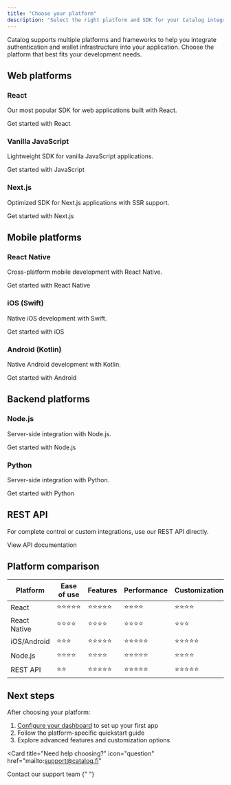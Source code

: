 ```yaml
---
title: "Choose your platform"
description: "Select the right platform and SDK for your Catalog integration"
---
```


Catalog supports multiple platforms and frameworks to help you integrate authentication and wallet infrastructure into your application. Choose the platform that best fits your development needs.

## Web platforms

### React

Our most popular SDK for web applications built with React.

<Card title="React SDK" icon="code" href="/sdk/react">
  Get started with React
</Card>

### Vanilla JavaScript

Lightweight SDK for vanilla JavaScript applications.

<Card title="JavaScript SDK" icon="code" href="/sdk/javascript">
  Get started with JavaScript
</Card>

### Next.js

Optimized SDK for Next.js applications with SSR support.

<Card title="Next.js SDK" icon="code" href="/sdk/nextjs">
  Get started with Next.js
</Card>

## Mobile platforms

### React Native

Cross-platform mobile development with React Native.

<Card title="React Native SDK" icon="mobile" href="/sdk/react-native">
  Get started with React Native
</Card>

### iOS (Swift)

Native iOS development with Swift.

<Card title="iOS SDK" icon="mobile" href="/sdk/ios">
  Get started with iOS
</Card>

### Android (Kotlin)

Native Android development with Kotlin.

<Card title="Android SDK" icon="mobile" href="/sdk/android">
  Get started with Android
</Card>

## Backend platforms

### Node.js

Server-side integration with Node.js.

<Card title="Node.js SDK" icon="server" href="/sdk/nodejs">
  Get started with Node.js
</Card>

### Python

Server-side integration with Python.

<Card title="Python SDK" icon="server" href="/sdk/python">
  Get started with Python
</Card>

## REST API

For complete control or custom integrations, use our REST API directly.

<Card title="REST API" icon="terminal" href="/api-reference/introduction">
  View API documentation
</Card>

## Platform comparison

| Platform     | Ease of use | Features   | Performance | Customization |
| ------------ | ----------- | ---------- | ----------- | ------------- |
| React        | ⭐⭐⭐⭐⭐  | ⭐⭐⭐⭐⭐ | ⭐⭐⭐⭐    | ⭐⭐⭐⭐      |
| React Native | ⭐⭐⭐⭐    | ⭐⭐⭐⭐   | ⭐⭐⭐⭐    | ⭐⭐⭐        |
| iOS/Android  | ⭐⭐⭐      | ⭐⭐⭐⭐⭐ | ⭐⭐⭐⭐⭐  | ⭐⭐⭐⭐⭐    |
| Node.js      | ⭐⭐⭐⭐    | ⭐⭐⭐⭐   | ⭐⭐⭐⭐⭐  | ⭐⭐⭐⭐      |
| REST API     | ⭐⭐        | ⭐⭐⭐⭐⭐ | ⭐⭐⭐⭐⭐  | ⭐⭐⭐⭐⭐    |

## Next steps

After choosing your platform:

1. [Configure your dashboard](/getting-started/configuring-catalog-dashboard/overview) to set up your first app
2. Follow the platform-specific quickstart guide
3. Explore advanced features and customization options

<Card
  title="Need help choosing?"
  icon="question"
  href="mailto:support@catalog.fi"
>
  Contact our support team
</Card>{" "}
